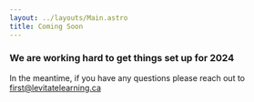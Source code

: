 ```yaml
---
layout: ../layouts/Main.astro
title: Coming Soon
---
```


### We are working hard to get things set up for 2024

In the meantime, if you have any questions please reach out to <a href="mailto:first@levitatelearning.ca">first@levitatelearning.ca</a>
